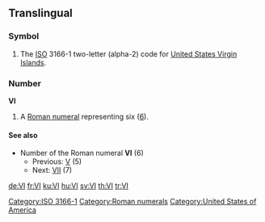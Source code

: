 {{also|vi|Vi}}
==Translingual==
===Symbol===
{{infl|mul|symbol}}
# The [[ISO]] 3166-1 two-letter (alpha-2) code for [[United States Virgin Islands]].

===Number===
'''VI'''

# A [[Roman numeral]] representing six ([[six|6]]).

====See also====
* Number of the Roman numeral '''VI''' (6)
** Previous: [[V]] (5)
** Next: [[VII]] (7)

[[Category:ISO 3166-1]]
[[Category:Roman numerals]]
[[Category:United States of America]]

[[de:VI]]
[[fr:VI]]
[[ku:VI]]
[[hu:VI]]
[[sv:VI]]
[[th:VI]]
[[tr:VI]]
